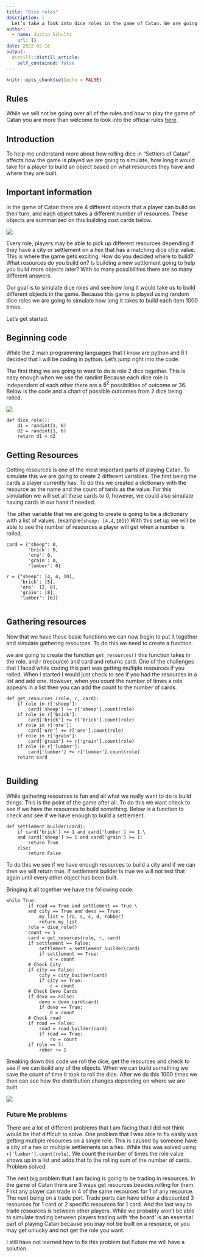 ```yaml
---
title: "Dice roles"
description: |
  Let’s take a look into dice roles in the game of Catan. We are going to be building a program that checks the amount of roles it takes to build a item.
author:
  - name: Justin Schultz
    url: {}
date: 2022-02-16
output:
  distill::distill_article:
    self_contained: false
---
```



```r
knitr::opts_chunk$set(echo = FALSE)
```


## Rules
While we will not be going over all of the rules and how to play the game of Catan you are more than welcome to look into the official rules [here](https://www.catan.com/sites/prod/files/2021-06/catan_base_rules_2020_200707.pdf').

## Introduction
To help me understand more about how rolling dice in "Settlers of Catan" affects how the game is played we are going to simulate, how long it would take for a player to build an object based on what resources they have and where they are built. 

## Important information

In the game of Catan there are 4 different objects that a player can build on their turn, and each object takes a different number of resources. These objects are summarized on this building cost cards below. 

![](C:/BYUI/2022 Winter/Math 499 Senior Project/Senior_Project_blog/Pics/Building_cost.jpg)

Every role, players may be able to pick up different resources depending if they have a city or settlement on a hex that has a matching dice chip value. This is where the game gets exciting. How do you decided where to build? What resources do you build on? Is building a new settlement going to help you build more objects later? With so many possibilities there are so many different answers. 

Our goal is to simulate dice roles and see how long it would take us to build different objects in the game. Because this game is played using random dice roles we are going to simulate how long it takes to build each item 1000 times. 

Let’s get started. 

## Beginning code

While the 2 main programming languages that I know are python and R I decided that I will be coding in python. Let’s jump right into the code.

The first thing we are going to want to do is role 2 dice together. This is easy enough when we use the randint  Because each dice role is independent of each other there are a $6^2$ possibilities of outcome or 36. Below is the code and a chart of possible outcomes from 2 dice being rolled. 

![](C:/BYUI/2022 Winter/Math 499 Senior Project/Senior_Project_blog/Pics/Dice_outcomes.jpg)

```
def dice_role():
    d1 = randint(1, 6)
    d2 = randint(1, 6)
    return d1 + d2
```

## Getting Resources

Getting resources is one of the most important parts of playing Catan. To simulate this we are going to create 2 different variables. The first being the cards a player currently has. To do this we created a dictionary with the resource as the name and the count of tards as the value. For this simulation we will set all these cards to 0, however, we could also simulate having cards in our hand if needed. 

The other variable that we are going to create is going to be a dictionary with a list of values. (example`{sheep: [4,4,10]}`) With this set up we will be able to see the number of resources a player will get when a number is rolled. 

```
card = {"sheep": 0,
        'brick': 0,
        'ore': 0,
        'grain': 0,
        'lumber': 0}
        
r = {"sheep": [4, 4, 10],
     'brick': [5],
     'ore': [2, 8],
     'grain': [8],
     'lumber': [6]}
     
```

## Gathering resources

Now that we have these basic functions we can now begin to put it together and simulate gathering resources. To do this we need to create a function. 

we are going to create the function `get_resources()` this function takes in the role, and r (resource) and card and returns card. One of the challenges that I faced while coding this part was getting multiple resources if you rolled. When I started I would just check to see if you had the resources in a list and add one. However, when you count the number of times a role appears in a list then you can add the count to the number of cards. 

```
def get_resources (role, r, card):
    if role in r['sheep']:
        card['sheep'] += r['sheep'].count(role)
    if role in r['brick']:
        card['brick'] += r['brick'].count(role)
    if role in r['ore']:
        card['ore'] += r['ore'].count(role)
    if role in r['grain']:
        card['grain'] += r['grain'].count(role)
    if role in r['lumber']:
        card['lumber'] += r['lumber'].count(role)
    return card
    
```
## Building

While gathering resources is fun and all what we really want to do is build things. This is the point of the game after all. To do this we want check to see if we have the resources to build something. Below is a function to check and see if we have enough to build a settlement. 

```
def settlement_builder(card):
    if card['brick'] >= 1 and card['lumber'] >= 1 \
    and card['sheep'] >= 1 and card['grain'] >= 1:
        return True
    else:
        return False

```

To do this we see if we have enough resources to build a city and if we can then we will return true. If settlement builder is true we will not test that again until every other object has been built. 

Bringing it all together we have the following code.

```
while True:
        if road == True and settlement == True \
        and city == True and devo == True:
            my_list = [ro, s, c, d, robber]
            return my_list
        role = dice_role()
        count += 1
        card = get_resorces(role, r, card)
        if settlement == False:
            settlement = settlement_builder(card)
            if settlement == True:
                s = count
        # Check City
        if city == False:
            city = city_builder(card)
            if city == True:
                c = count
        # Check Devo Cards
        if devo == False:
            devo = devo_card(card)
            if devo == True:
                d = count
        # Check road
        if road == False:
            road = road_builder(card)
            if road == True:
                ro = count
        if role == 7:
            rober += 1
```
Breaking down this code we roll the dice, get the resources and check to see if we can build any of the objects. When we can build something we save the count of time it took to roll the dice. After we do this 1000 times we then can see how the distribution changes depending on where we are built.

![](C:/BYUI/2022 Winter/Math 499 Senior Project/Senior_Project_blog/Pics/set_chart.png)

### Future Me problems
 
There are a lot of different problems that I am facing that I did not think would be that difficult to solve. One problem that I was able to fix easily was getting multiple resources on a single role. This is caused by someone have a city of a hex or multiple settlements on a hex. While this was solved using `r['lumber'].count(role)`, We count the number of times the role value shows up in a list and adds that to the rolling sum of the number of cards. Problem solved. 

The next big problem that I am facing is going to be trading in resources. In the game of Catan there are 3 ways get resources besides rolling for them. First any player can trade in 4 of the same resources for 1 of any resource. The next being on a trade port. Trade ports can have either a discounted 3 resources for 1 card or 2 specific resources for 1 card. And the last way to trade resources is between other players. While we probably won’t be able to simulate trading between players trading with 'the board' is an essential part of playing Catan because you may not be built on a resource, or you may get unlucky and not get the role you want. 

I still have not learned how to fix this problem but Future me will have a solution.
